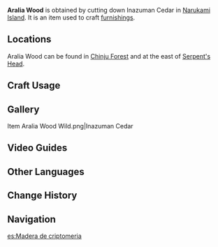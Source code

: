 {{Item Infobox
|id           = 101311
|image        = Item Aralia Wood.png
|type         = Materials
|group        = Wood
|group2       = Furnishing Materials
|invCategory  = Materials
|rarity       = 1
|description  = Wood from the Inazuman Cedar. It is soft, has straight veins, and gives off a light fragrance.<br />Can be used to create furnishings.
|source1      = Cutting down Inazuman Cedar in [[Narukami Island]].
}}
'''Aralia Wood''' is obtained by cutting down Inazuman Cedar in [[Narukami Island]]. It is an item used to craft [[furnishings]].

==Locations==
Aralia Wood can be found in [[Chinju Forest]] and at the east of [[Serpent's Head]].

==Craft Usage==
{{Craft Usage}}

==Gallery==
<gallery hideaddbutton="true" captionalign="center">
Item Aralia Wood Wild.png|Inazuman Cedar
</gallery>

==Video Guides==
{{EVT
|video1   = https://youtu.be/nn5z8yV4z54
|caption1 = Farm Guide
}}

==Other Languages==
{{Other Languages
|en      = Aralia Wood
|zhs     = 孔雀木
|zhs_rm  = Kǒngquè Mù
|zht     = 孔雀木
|zht_rm  = Kǒngquè Mù
|zh_tl   = 
|ja      = 孔雀材
|ja_rm   = Kujaku-zai
|ja_tl   = 
|ko      = 공작나무 원목
|ko_rm   = Gongjak Namu
|ko_tl   = 
|es      = Madera de criptomeria
|es_tl   = {{w|Cryptomeria}} Wood
|fr      = Bois de cèdre inazumien
|fr_tl   = Inazuman Cedar Wood
|ru      = Аралия
|ru_tl   = 
|th      = ไม้ Aralia
|th_rm   = Mai Aralia
|th_tl   = Aralia Wood
|vi      = Gỗ Khổng Tước
|vi_tl   = 
|de      = Aralia-Holz
|de_tl   = Aralia Wood
|id      = Aralia Wood
|pt      = Madeira de Arália
|pt_tl   = 
}}

==Change History==
{{Change History|2.0}}

==Navigation==
{{Material Navbox|Crafting Materials}}
[[es:Madera de criptomeria]]